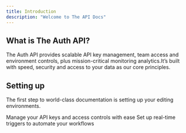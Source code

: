 ```yaml
---
title: Introduction
description: "Welcome to The API Docs"
---
```


## What is The Auth API?

The Auth API provides scalable API key management, team access and environment controls, plus mission-critical monitoring analytics.It’s built with speed, security and access to your data as our core principles.

## Setting up

The first step to world-class documentation is setting up your editing environments.

<CardGroup cols={2}>
  <Card title="API Key Management" icon="key" href="/quickstart">
    Manage your API keys and access controls with ease
  </Card>
  <Card title="Triggers" icon="webhook" href="/guides/events">
    Set up real-time triggers to automate your workflows
  </Card>
</CardGroup>
